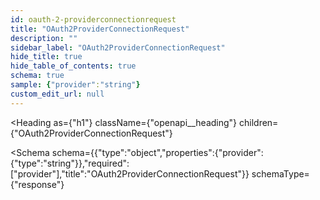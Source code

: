 ```yaml
---
id: oauth-2-providerconnectionrequest
title: "OAuth2ProviderConnectionRequest"
description: ""
sidebar_label: "OAuth2ProviderConnectionRequest"
hide_title: true
hide_table_of_contents: true
schema: true
sample: {"provider":"string"}
custom_edit_url: null
---
```



<Heading
  as={"h1"}
  className={"openapi__heading"}
  children={"OAuth2ProviderConnectionRequest"}
>
</Heading>





<Schema
  schema={{"type":"object","properties":{"provider":{"type":"string"}},"required":["provider"],"title":"OAuth2ProviderConnectionRequest"}}
  schemaType={"response"}
>
  
</Schema>
            